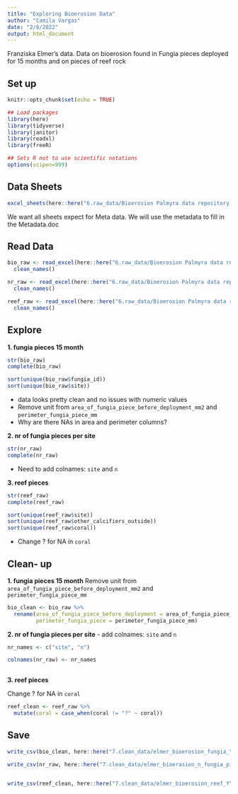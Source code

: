 ```yaml
---
title: "Exploring Bioerosion Data"
author: "Camila Vargas"
date: "2/8/2022"
output: html_document
---
```


Franziska Elmer's data.
Data on bioerosion found in Fungia pieces deployed for 15 months and on pieces of reef rock

## Set up

```r
knitr::opts_chunk$set(echo = TRUE)

## Load packages
library(here)
library(tidyverse)
library(janitor)
library(readxl)
library(freeR)

## Sets R not to use scientific notations
options(scipen=999) 

```

##  Data Sheets
```r

excel_sheets(here::here("6.raw_data/Bioerosion Palmyra data repository.xlsx"))

```

We want all sheets expect for Meta data. We will use the metadata to fill in the Metadata.doc


## Read Data
```r

bio_raw <- read_excel(here::here("6.raw_data/Bioerosion Palmyra data repository.xlsx"), sheet = "fungia pieces 15 month") %>% 
  clean_names()

nr_raw <- read_excel(here::here("6.raw_data/Bioerosion Palmyra data repository.xlsx"), sheet = "nr of fungia pieces per site") %>% 
  clean_names()

reef_raw <- read_excel(here::here("6.raw_data/Bioerosion Palmyra data repository.xlsx"), sheet = "reef pieces ") %>% 
  clean_names()

```


## Explore

**1. fungia pieces 15 month**
```r
str(bio_raw)
complete(bio_raw)

sort(unique(bio_raw$fungia_id))
sort(unique(bio_raw$site))

```

- data looks pretty clean and no issues with numeric values
- Remove unit from `area_of_fungia_piece_before_deployment_mm2` and `perimeter_fungia_piece_mm`
- Why are there NAs in area and perimeter columns? 


**2. nr of fungia pieces per site**
```r
str(nr_raw)
complete(nr_raw)
```

- Need to add colnames: `site` and `n`


**3. reef pieces**

```r
str(reef_raw)
complete(reef_raw)

sort(unique(reef_raw$site))
sort(unique(reef_raw$other_calcifiers_outside))
sort(unique(reef_raw$coral))

```

- Change ? for NA in `coral`

## Clean- up

**1. fungia pieces 15 month**
Remove unit from `area_of_fungia_piece_before_deployment_mm2` and `perimeter_fungia_piece_mm`
```r

bio_clean <- bio_raw %>% 
  rename(area_of_fungia_piece_before_deployment = area_of_fungia_piece_before_deployment_mm2,
         perimeter_fungia_piece = perimeter_fungia_piece_mm)

```


**2. nr of fungia pieces per site**
- add colnames: `site` and `n`

```r

nr_names <- c("site", "n")

colnames(nr_raw) <- nr_names
  
```

**3. reef pieces**

Change ? for NA in `coral`

```r
reef_clean <- reef_raw %>% 
  mutate(coral = case_when(coral != "?" ~ coral))

```


## Save
```r
write_csv(bio_clean, here::here("7.clean_data/elmer_bioerosion_fungia_YYYY.csv"))

write_csv(nr_raw, here::here("7.clean_data/elmer_bioerasion_n_fungia_pieces.csv"))


write_csv(reef_clean, here::here("7.clean_data/elmer_bioerosion_reef_YYYY.csv") )

```




